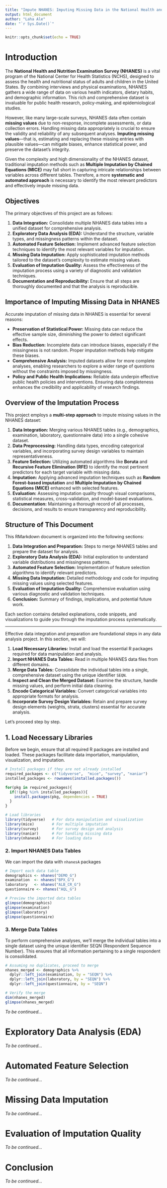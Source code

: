 ```yaml
---
title: "Impute NHANES: Imputing Missing Data in the National Health and Nutrition Examination Survey (NHANES)"
output: html_document
author: "Laha Ale"
date: "`r Sys.Date()`"
---
```


```r
knitr::opts_chunk$set(echo = TRUE)
```
# Introduction

The **National Health and Nutrition Examination Survey (NHANES)** is a vital program of the National Center for Health Statistics (NCHS), designed to assess the health and nutritional status of adults and children in the United States. By combining interviews and physical examinations, NHANES gathers a wide range of data on various health indicators, dietary habits, and demographic information. This rich and comprehensive dataset is invaluable for public health research, policy-making, and epidemiological studies.

However, like many large-scale surveys, NHANES data often contain **missing values** due to non-response, incomplete assessments, or data collection errors. Handling missing data appropriately is crucial to ensure the validity and reliability of any subsequent analyses. **Imputing missing values**—that is, estimating and replacing these missing entries with plausible values—can mitigate biases, enhance statistical power, and preserve the dataset's integrity.

Given the complexity and high dimensionality of the NHANES dataset, traditional imputation methods such as **Multiple Imputation by Chained Equations (MICE)** may fall short in capturing intricate relationships between variables across different tables. Therefore, a more **systematic and automated approach** is necessary to identify the most relevant predictors and effectively impute missing data.

## Objectives

The primary objectives of this project are as follows:

1. **Data Integration:** Consolidate multiple NHANES data tables into a unified dataset for comprehensive analysis.
2. **Exploratory Data Analysis (EDA):** Understand the structure, variable types, and missingness patterns within the dataset.
3. **Automated Feature Selection:** Implement advanced feature selection techniques to identify the most relevant variables for imputation.
4. **Missing Data Imputation:** Apply sophisticated imputation methods tailored to the dataset's complexity to estimate missing values.
5. **Evaluation of Imputation Quality:** Assess the effectiveness of the imputation process using a variety of diagnostic and validation techniques.
6. **Documentation and Reproducibility:** Ensure that all steps are thoroughly documented and that the analysis is reproducible.

## Importance of Imputing Missing Data in NHANES

Accurate imputation of missing data in NHANES is essential for several reasons:

- **Preservation of Statistical Power:** Missing data can reduce the effective sample size, diminishing the power to detect significant effects.
- **Bias Reduction:** Incomplete data can introduce biases, especially if the missingness is not random. Proper imputation methods help mitigate these biases.
- **Comprehensive Analysis:** Imputed datasets allow for more complete analyses, enabling researchers to explore a wider range of questions without the constraints imposed by missingness.
- **Policy and Public Health Implications:** Reliable data underpin effective public health policies and interventions. Ensuring data completeness enhances the credibility and applicability of research findings.

## Overview of the Imputation Process

This project employs a **multi-step approach** to impute missing values in the NHANES dataset:

1. **Data Integration:** Merging various NHANES tables (e.g., demographics, examination, laboratory, questionnaire data) into a single cohesive dataset.
2. **Data Preprocessing:** Handling data types, encoding categorical variables, and incorporating survey design variables to maintain representativeness.
3. **Feature Selection:** Utilizing automated algorithms like **Boruta** and **Recursive Feature Elimination (RFE)** to identify the most pertinent predictors for each target variable with missing data.
4. **Imputation:** Applying advanced imputation techniques such as **Random Forest-based imputation** and **Multiple Imputation by Chained Equations (MICE)** enhanced with selected features.
5. **Evaluation:** Assessing imputation quality through visual comparisons, statistical measures, cross-validation, and model-based evaluations.
6. **Documentation:** Maintaining a thorough record of all processes, decisions, and results to ensure transparency and reproducibility.

## Structure of This Document

This RMarkdown document is organized into the following sections:

1. **Data Integration and Preparation:** Steps to merge NHANES tables and prepare the dataset for analysis.
2. **Exploratory Data Analysis (EDA):** Initial exploration to understand variable distributions and missingness patterns.
3. **Automated Feature Selection:** Implementation of feature selection algorithms to identify relevant predictors.
4. **Missing Data Imputation:** Detailed methodology and code for imputing missing values using selected features.
5. **Evaluation of Imputation Quality:** Comprehensive evaluation using various diagnostic and validation techniques.
6. **Conclusion:** Summary of findings, implications, and potential future work.

Each section contains detailed explanations, code snippets, and visualizations to guide you through the imputation process systematically.

---

Effective data integration and preparation are foundational steps in any data analysis project. In this section, we will:

1. **Load Necessary Libraries:** Install and load the essential R packages required for data manipulation and analysis.
2. **Import NHANES Data Tables:** Read in multiple NHANES data files from different domains.
3. **Merge Data Tables:** Consolidate the individual tables into a single, comprehensive dataset using the unique identifier `SEQN`.
4. **Inspect and Clean the Merged Dataset:** Examine the structure, handle missing values, and perform initial data cleaning.
5. **Encode Categorical Variables:** Convert categorical variables into appropriate formats for analysis.
6. **Incorporate Survey Design Variables:** Retain and prepare survey design elements (weights, strata, clusters) essential for accurate analysis.

Let's proceed step by step.

## 1. Load Necessary Libraries

Before we begin, ensure that all required R packages are installed and loaded. These packages facilitate data importation, manipulation, visualization, and imputation.

```r
# Install packages if they are not already installed
required_packages <- c("tidyverse",  "mice", "survey", "naniar")
installed_packages <- rownames(installed.packages())

for(pkg in required_packages){
  if(!(pkg %in% installed_packages)){
    install.packages(pkg, dependencies = TRUE)
  }
}

# Load libraries
library(tidyverse)   # For data manipulation and visualization
library(mice)        # For multiple imputation
library(survey)      # For survey design and analysis
library(naniar)      # For handling missing data
library(nhanesA)     # For loading data
```
### 2. Import NHANES Data Tables

We can import the data with `nhanesA` packages

```r
# Import each data table
demographics <- nhanes("DEMO_G")
examination  <- nhanes("BPX_G")
laboratory   <- nhanes("ALB_CR_G")
questionnaire <- nhanes("AQL_G")

# Preview the imported data tables
glimpse(demographics)
glimpse(examination)
glimpse(laboratory)
glimpse(questionnaire)
```

### 3. Merge Data Tables
To perform comprehensive analyses, we'll merge the individual tables into a single dataset using the unique identifier SEQN (Respondent Sequence Number). This ensures that all information pertaining to a single respondent is consolidated.


```r
# Assuming no duplicates, proceed to merge
nhanes_merged <- demographics %>%
  dplyr::left_join(examination, by = "SEQN") %>%
  dplyr::left_join(laboratory, by = "SEQN") %>%
  dplyr::left_join(questionnaire, by = "SEQN")

# Verify the merge
dim(nhanes_merged)
glimpse(nhanes_merged)

```



*To be continued...*

# Exploratory Data Analysis (EDA)

*To be continued...*

# Automated Feature Selection

*To be continued...*

# Missing Data Imputation

*To be continued...*

# Evaluation of Imputation Quality

*To be continued...*

# Conclusion

*To be continued...*
